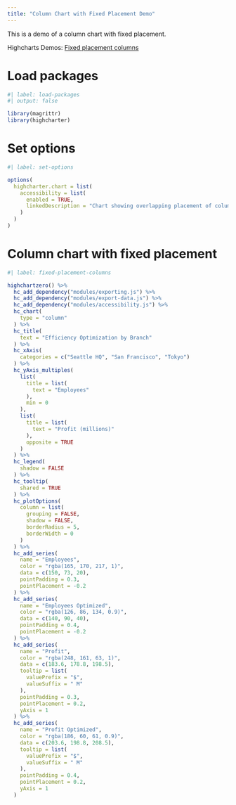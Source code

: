 ```yaml
---
title: "Column Chart with Fixed Placement Demo"
---
```


This is a demo of a column chart with fixed placement.

Highcharts Demos: [Fixed placement columns](https://www.highcharts.com/demo/column-placement)

# Load packages

```r
#| label: load-packages
#| output: false

library(magrittr)
library(highcharter)
```

# Set options

```r
#| label: set-options

options(
  highcharter.chart = list(
    accessibility = list(
      enabled = TRUE,
      linkedDescription = "Chart showing overlapping placement of columns, using different data series. The chart is also using multiple y-axes, allowing data in different ranges to be visualized on the same chart."
    )
  )
)
```

# Column chart with fixed placement

```r
#| label: fixed-placement-columns

highchartzero() %>% 
  hc_add_dependency("modules/exporting.js") %>% 
  hc_add_dependency("modules/export-data.js") %>% 
  hc_add_dependency("modules/accessibility.js") %>% 
  hc_chart(
    type = "column"
  ) %>% 
  hc_title(
    text = "Efficiency Optimization by Branch"
  ) %>% 
  hc_xAxis(
    categories = c("Seattle HQ", "San Francisco", "Tokyo")
  ) %>% 
  hc_yAxis_multiples(
    list(
      title = list(
        text = "Employees"
      ),
      min = 0
    ),
    list(
      title = list(
        text = "Profit (millions)"
      ),
      opposite = TRUE
    )
  ) %>% 
  hc_legend(
    shadow = FALSE
  ) %>% 
  hc_tooltip(
    shared = TRUE
  ) %>% 
  hc_plotOptions(
    column = list(
      grouping = FALSE,
      shadow = FALSE,
      borderRadius = 5,
      borderWidth = 0
    )
  ) %>% 
  hc_add_series(
    name = "Employees",
    color = "rgba(165, 170, 217, 1)",
    data = c(150, 73, 20),
    pointPadding = 0.3,
    pointPlacement = -0.2
  ) %>% 
  hc_add_series(
    name = "Employees Optimized",
    color = "rgba(126, 86, 134, 0.9)",
    data = c(140, 90, 40),
    pointPadding = 0.4,
    pointPlacement = -0.2
  ) %>% 
  hc_add_series(
    name = "Profit",
    color = "rgba(248, 161, 63, 1)",
    data = c(183.6, 178.8, 198.5),
    tooltip = list(
      valuePrefix = "$",
      valueSuffix = " M"
    ),
    pointPadding = 0.3,
    pointPlacement = 0.2,
    yAxis = 1
  ) %>% 
  hc_add_series(
    name = "Profit Optimized",
    color = "rgba(186, 60, 61, 0.9)",
    data = c(203.6, 198.8, 208.5),
    tooltip = list(
      valuePrefix = "$",
      valueSuffix = " M"
    ),
    pointPadding = 0.4,
    pointPlacement = 0.2,
    yAxis = 1
  )
```
